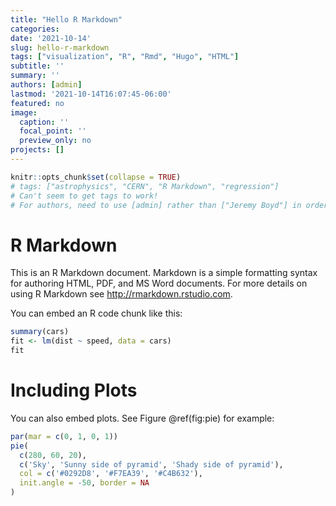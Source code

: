 ```yaml
---
title: "Hello R Markdown"
categories:
date: '2021-10-14'
slug: hello-r-markdown
tags: ["visualization", "R", "Rmd", "Hugo", "HTML"]
subtitle: ''
summary: ''
authors: [admin]
lastmod: '2021-10-14T16:07:45-06:00'
featured: no
image:
  caption: ''
  focal_point: ''
  preview_only: no
projects: []
---
```


```r
knitr::opts_chunk$set(collapse = TRUE)
# tags: ["astrophysics", "CERN", "R Markdown", "regression"]
# Can't seem to get tags to work!
# For authors, need to use [admin] rather than ["Jeremy Boyd"] in order for author name to be formatted correctly--i.e., with bold font.

```

# R Markdown

This is an R Markdown document. Markdown is a simple formatting syntax for authoring HTML, PDF, and MS Word documents. For more details on using R Markdown see <http://rmarkdown.rstudio.com>.

You can embed an R code chunk like this:

```r
summary(cars)
fit <- lm(dist ~ speed, data = cars)
fit
```

# Including Plots

You can also embed plots. See Figure \@ref(fig:pie) for example:

```r
par(mar = c(0, 1, 0, 1))
pie(
  c(280, 60, 20),
  c('Sky', 'Sunny side of pyramid', 'Shady side of pyramid'),
  col = c('#0292D8', '#F7EA39', '#C4B632'),
  init.angle = -50, border = NA
)
```
